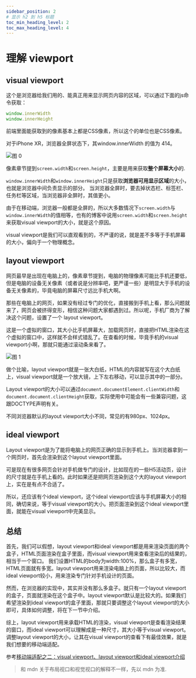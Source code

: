 ```yaml
---
sidebar_position: 2
# 显示 h2 到 h5 标题
toc_min_heading_level: 2
toc_max_heading_level: 4
---
```


# 理解 viewport

## visual viewport

这个是浏览器给我们用的、能真正用来显示网页内容的区域，可以通过下面的js命令获取：

```js
window.innerWidth
window.innerHeight
```

前端里面能获取到的像素基本上都是CSS像素，所以这个的单位也是CSS像素。

对于iPhone XR，浏览器全屏状态下，其window.innerWidth 的值为 414。

![图 0](.assets_images/usage/IMG_20240901-205502040.png)  

像素章节提到`screen.width`和`screen.height`，主要是用来获取**整个屏幕大小**的.

`window.innerWidth`和`window.innerHeight`只是获取**浏览器可用显示区域**的大小，也就是浏览器中间负责显示的部分。
当浏览器全屏时，要去掉状态栏、标签栏、任务栏等区域，当浏览器非全屏时，其值更小。

由于在移动端，浏览器一般都是全屏的，所以大多数情况下`screen.width`与`window.innerWidth`的值相等，也有的博客中说用`screen.width`和`screen.height`来获取visual viewport的大小，就是这个原因。

visual viewport是我们可以直观看到的，不严谨的说，就是差不多等于手机屏幕的大小，偏向于一个物理概念。

## layout viewport

网页最早是出现在电脑上的，像素章节提到，电脑的物理像素可能比手机还要低，但是电脑的设备无关像素（或者说是分辨率吧，更严谨一些）是明显大于手机的设备无关像素的，毕竟电脑的屏幕尺寸远比手机大啊。

那些在电脑上的网页，如果没有经过专门的优化，直接搬到手机上看，那么问题就来了，网页会被挤得变形，相信这种问题大家都遇到过。所以呢，手机厂商为了解决这个问题，设置了一个 layout viewport。

这是一个虚拟的窗口，其大小比手机屏幕大，加载网页时，直接把HTML渲染在这个虚拟的窗口中，这样就不会样式错乱了。在查看的时候，毕竟手机的visual viewport小啊，那就只能通过滚动条来看了。

![图 1](.assets_images/usage/IMG_20240901-210103418.png)  

做个比喻，layout viewport就是一张大白纸，HTML的内容就写在这个大白纸上，visual viewport就是一个放大镜，上下左右移动，可以显示其中的一部分。

Layout viewport的大小可以通过`document.documentElement.clientWidth`和`document.document.clientHeight`获取，实际使用中可能会有一些兼容问题，这跟DOCTYPE声明有关。

不同浏览器默认的layout viewport大小不同，常见的有980px、1024px。

## ideal viewport

Layout viewport是为了能将电脑上的网页正确的显示到手机上。当浏览器拿到一个网页时，首先会渲染到这个layout viewport里面。

可是现在有很多网页会针对手机做专门的设计，比如现在的一些H5活动页，设计的尺寸就是在手机上看的。此时如果还是把网页渲染到这个大的layout viewport上，实在是有点不合适了。

所以，还应该有个ideal viewport，这个ideal viewport应该与手机屏幕大小的相同，确切来说，等于visual viewport的大小。把页面渲染到这个ideal viewport里面，就能在visual viewport中完美显示。

## 总结

首先，我们可以假想，layout viewport和ideal viewport都是用来渲染页面的两个盒子，HTML页面渲染在盒子里面，而visual viewport用来查看渲染后的结果的，相当于一个窗口。
我们设置HTML的body为width:100%，那么盒子有多宽，HTML页面就有多宽。layout viewport用来渲染电脑上的页面，所以比较大，而ideal viewport较小，用来渲染专门针对手机设计的页面。

然而，在浏览器的实现中，其实并没有那么多盒子。就只有一个layout viewport的盒子，页面就渲染在这个盒子中。layout viewport默认是比较大的。如果我们希望渲染到ideal viewport的盒子里面，那就只要调整这个layout viewport的大小即可，具体如何调整，将在下一节中介绍。

综上，layout viewport用来承载HTML的渲染，visual viewport是查看渲染结果的窗口，而ideal viewport可以理解成是一种尺寸，其大小等于visual viewport。
调整layout viewport的大小，让其在visual viewport的查看下有最佳效果，就是我们想要的移动端适配。


参考[移动端适配之二：visual viewport、layout viewport和ideal viewport介绍](https://juejin.cn/post/6844903943298875406)

> 和 mdn 关于布局视口和视觉视口的解释不一样，先以 mdn 为准.